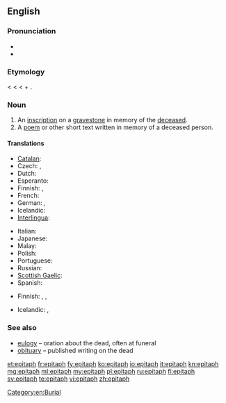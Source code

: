 ==English==

===Pronunciation===
* {{IPA|/ˈɛpɪtæf/}}
* {{audio|en-us-epitaph.ogg|Audio (US)}}

===Etymology===
{{etyl|fro}} {{term|epitaphe|lang=fro}} < {{etyl|la}} {{term|epitaphium||eulogy|lang=la}} < {{etyl|grc}} {{term|ἐπιτάφιος||relating to a funeral|tr=epitaphios|sc=polytonic|lang=grc}} < {{term|ἐπί||over|tr=epi|sc=polytonic|lang=grc}} + {{term|τάφος||tomb|tr=taphos|sc=polytonic|lang=grc}}.

===Noun===
{{en-noun}}

# An [[inscription]] on a [[gravestone]] in memory of the [[deceased]].
# A [[poem]] or other short text written in memory of a deceased person.

====Translations====
{{trans-top|inscription on a gravestone}}
* [[Catalan]]: {{t|ca|epitafi|m}}
* Czech: {{t-|cs|epitaf|m}}, {{t-|cs|náhrobní}} {{t-|cs|nápis|m}}
* Dutch: {{t|nl|grafschrift}}
* Esperanto: {{t|eo|tomboskribo}}
* Finnish: {{t-|fi|hautakirjoitus}}, {{t-|fi|epitafi}}
* French: {{t|fr|épitaphe|f}}
* German: {{t+|de|Epitaph|n}},  {{t|de|Grabinschrift|f}}
* Icelandic: {{t|is|grafskrift|f}}
* [[Interlingua]]: {{t|ia|epitaphio|xs=Interlingua}}
{{trans-mid}}
* Italian: {{t+|it|epitaffio|m}}
* Japanese: {{t|ja|エピタフ|tr=epitafu}}
* Malay: {{t|ms|epitaf}}
* Polish: {{t-|pl|epitafium|n}}
* Portuguese: {{t|pt|epitáfio|m}}
* Russian: {{t+|ru|эпитафия|f}}
* [[Scottish Gaelic]]: {{t-|gd|leac-sgrìobhadh|m|xs=Scottish Gaelic}}
* Spanish: {{t+|es|epitafio|m}}
{{trans-bottom}}

{{trans-top|commemorative poem or other text}}
* Finnish: {{t-|fi|muistokirjoitus}}, {{t-|fi|muistoruno}}, {{t-|fi|epitafi}}
{{trans-mid}}
* Icelandic: {{t|is|eftirmæli|n}}, {{qualifier|an obituary}} {{t|is|minningargrein|f}}
{{trans-bottom}}

===See also===
* [[eulogy]] – oration about the dead, often at funeral
* [[obituary]] – published writing on the dead

[[Category:en:Burial]]

[[et:epitaph]]
[[fr:epitaph]]
[[fy:epitaph]]
[[ko:epitaph]]
[[io:epitaph]]
[[it:epitaph]]
[[kn:epitaph]]
[[mg:epitaph]]
[[ml:epitaph]]
[[my:epitaph]]
[[pl:epitaph]]
[[ru:epitaph]]
[[fi:epitaph]]
[[sv:epitaph]]
[[te:epitaph]]
[[vi:epitaph]]
[[zh:epitaph]]
